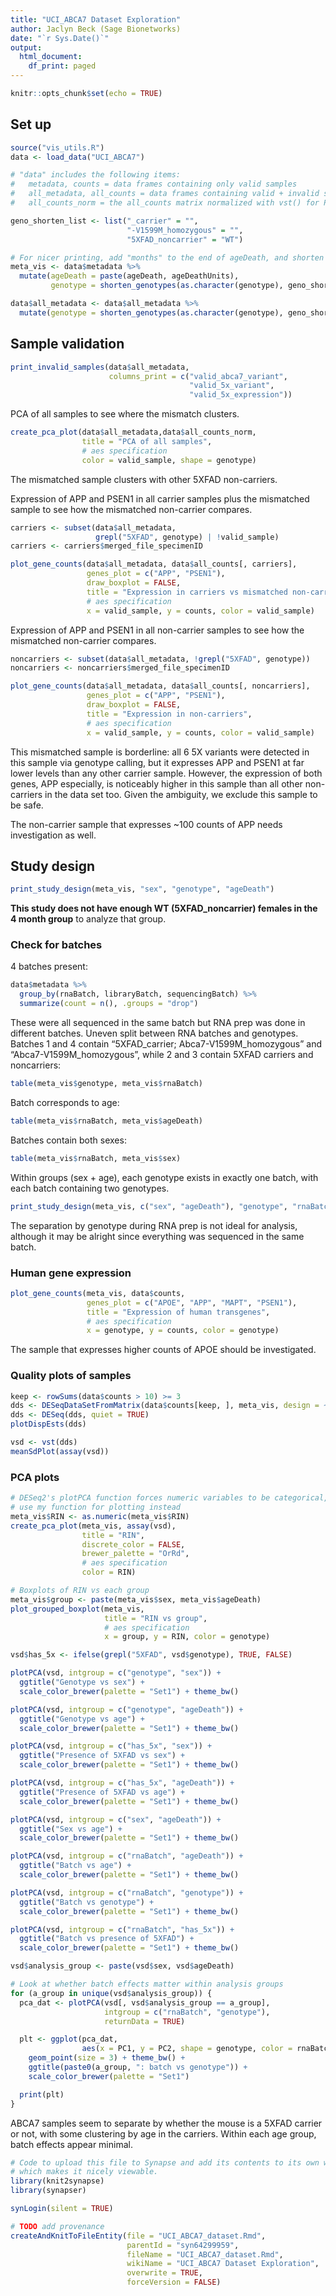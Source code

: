 ```yaml
---
title: "UCI_ABCA7 Dataset Exploration"
author: Jaclyn Beck (Sage Bionetworks)
date: "`r Sys.Date()`"
output:
  html_document:
    df_print: paged
---
```


```r
knitr::opts_chunk$set(echo = TRUE)
```

## Set up

```r
source("vis_utils.R")
data <- load_data("UCI_ABCA7")

# "data" includes the following items:
#   metadata, counts = data frames containing only valid samples
#   all_metadata, all_counts = data frames containing valid + invalid samples
#   all_counts_norm = the all_counts matrix normalized with vst() for PCA plotting

geno_shorten_list <- list("_carrier" = "",
                          "-V1599M_homozygous" = "",
                          "5XFAD_noncarrier" = "WT")

# For nicer printing, add "months" to the end of ageDeath, and shorten genotype names
meta_vis <- data$metadata %>%
  mutate(ageDeath = paste(ageDeath, ageDeathUnits),
         genotype = shorten_genotypes(as.character(genotype), geno_shorten_list))

data$all_metadata <- data$all_metadata %>%
  mutate(genotype = shorten_genotypes(as.character(genotype), geno_shorten_list))
```

## Sample validation

```r
print_invalid_samples(data$all_metadata,
                      columns_print = c("valid_abca7_variant",
                                        "valid_5x_variant",
                                        "valid_5x_expression"))
```

PCA of all samples to see where the mismatch clusters.

```r
create_pca_plot(data$all_metadata,data$all_counts_norm,
                title = "PCA of all samples",
                # aes specification
                color = valid_sample, shape = genotype)
```

The mismatched sample clusters with other 5XFAD non-carriers.

Expression of APP and PSEN1 in all carrier samples plus the mismatched sample to see how the mismatched non-carrier compares.

```r
carriers <- subset(data$all_metadata,
                   grepl("5XFAD", genotype) | !valid_sample)
carriers <- carriers$merged_file_specimenID

plot_gene_counts(data$all_metadata, data$all_counts[, carriers],
                 genes_plot = c("APP", "PSEN1"),
                 draw_boxplot = FALSE,
                 title = "Expression in carriers vs mismatched non-carrier",
                 # aes specification
                 x = valid_sample, y = counts, color = valid_sample)
```

Expression of APP and PSEN1 in all non-carrier samples to see how the mismatched non-carrier compares.

```r
noncarriers <- subset(data$all_metadata, !grepl("5XFAD", genotype))
noncarriers <- noncarriers$merged_file_specimenID

plot_gene_counts(data$all_metadata, data$all_counts[, noncarriers],
                 genes_plot = c("APP", "PSEN1"),
                 draw_boxplot = FALSE,
                 title = "Expression in non-carriers",
                 # aes specification
                 x = valid_sample, y = counts, color = valid_sample)
```

This mismatched sample is borderline: all 6 5X variants were detected in this sample via genotype calling, but it expresses APP and PSEN1 at far lower levels than any other carrier sample. However, the expression of both genes, APP especially, is noticeably higher in this sample than all other non-carriers in the data set too. Given the ambiguity, we exclude this sample to be safe.

The non-carrier sample that expresses ~100 counts of APP needs investigation as well.

## Study design

```r
print_study_design(meta_vis, "sex", "genotype", "ageDeath")
```

**This study does not have enough WT (5XFAD_noncarrier) females in the 4 month group** to analyze that group.

### Check for batches

4 batches present:

```r
data$metadata %>%
  group_by(rnaBatch, libraryBatch, sequencingBatch) %>%
  summarize(count = n(), .groups = "drop")
```

These were all sequenced in the same batch but RNA prep was done in different batches. Uneven split between RNA batches and genotypes. Batches 1 and 4 contain "5XFAD_carrier; Abca7-V1599M_homozygous" and "Abca7-V1599M_homozygous", while 2 and 3 contain 5XFAD carriers and noncarriers:

```r
table(meta_vis$genotype, meta_vis$rnaBatch)
```

Batch corresponds to age:

```r
table(meta_vis$rnaBatch, meta_vis$ageDeath)
```

Batches contain both sexes: 

```r
table(meta_vis$rnaBatch, meta_vis$sex)
```

Within groups (sex + age), each genotype exists in exactly one batch, with each batch containing two genotypes. 

```r
print_study_design(meta_vis, c("sex", "ageDeath"), "genotype", "rnaBatch")
```

The separation by genotype during RNA prep is not ideal for analysis, although it may be alright since everything was sequenced in the same batch.

### Human gene expression

```r
plot_gene_counts(meta_vis, data$counts,
                 genes_plot = c("APOE", "APP", "MAPT", "PSEN1"),
                 title = "Expression of human transgenes",
                 # aes specification
                 x = genotype, y = counts, color = genotype)
```

The sample that expresses higher counts of APOE should be investigated.

### Quality plots of samples

```r
keep <- rowSums(data$counts > 10) >= 3
dds <- DESeqDataSetFromMatrix(data$counts[keep, ], meta_vis, design = ~ 1)
dds <- DESeq(dds, quiet = TRUE)
plotDispEsts(dds)
```

```r
vsd <- vst(dds)
meanSdPlot(assay(vsd))
```

### PCA plots

```r
# DESeq2's plotPCA function forces numeric variables to be categorical, so we
# use my function for plotting instead
meta_vis$RIN <- as.numeric(meta_vis$RIN)
create_pca_plot(meta_vis, assay(vsd),
                title = "RIN",
                discrete_color = FALSE,
                brewer_palette = "OrRd",
                # aes specification
                color = RIN)

# Boxplots of RIN vs each group
meta_vis$group <- paste(meta_vis$sex, meta_vis$ageDeath)
plot_grouped_boxplot(meta_vis,
                     title = "RIN vs group",
                     # aes specification
                     x = group, y = RIN, color = genotype)

vsd$has_5x <- ifelse(grepl("5XFAD", vsd$genotype), TRUE, FALSE)

plotPCA(vsd, intgroup = c("genotype", "sex")) +
  ggtitle("Genotype vs sex") +
  scale_color_brewer(palette = "Set1") + theme_bw()

plotPCA(vsd, intgroup = c("genotype", "ageDeath")) +
  ggtitle("Genotype vs age") +
  scale_color_brewer(palette = "Set1") + theme_bw()

plotPCA(vsd, intgroup = c("has_5x", "sex")) +
  ggtitle("Presence of 5XFAD vs sex") +
  scale_color_brewer(palette = "Set1") + theme_bw()

plotPCA(vsd, intgroup = c("has_5x", "ageDeath")) +
  ggtitle("Presence of 5XFAD vs age") +
  scale_color_brewer(palette = "Set1") + theme_bw()

plotPCA(vsd, intgroup = c("sex", "ageDeath")) +
  ggtitle("Sex vs age") +
  scale_color_brewer(palette = "Set1") + theme_bw()

plotPCA(vsd, intgroup = c("rnaBatch", "ageDeath")) +
  ggtitle("Batch vs age") +
  scale_color_brewer(palette = "Set1") + theme_bw()

plotPCA(vsd, intgroup = c("rnaBatch", "genotype")) +
  ggtitle("Batch vs genotype") +
  scale_color_brewer(palette = "Set1") + theme_bw()

plotPCA(vsd, intgroup = c("rnaBatch", "has_5x")) +
  ggtitle("Batch vs presence of 5XFAD") +
  scale_color_brewer(palette = "Set1") + theme_bw()

vsd$analysis_group <- paste(vsd$sex, vsd$ageDeath)

# Look at whether batch effects matter within analysis groups
for (a_group in unique(vsd$analysis_group)) {
  pca_dat <- plotPCA(vsd[, vsd$analysis_group == a_group],
                     intgroup = c("rnaBatch", "genotype"),
                     returnData = TRUE)

  plt <- ggplot(pca_dat,
                aes(x = PC1, y = PC2, shape = genotype, color = rnaBatch)) +
    geom_point(size = 3) + theme_bw() +
    ggtitle(paste0(a_group, ": batch vs genotype")) +
    scale_color_brewer(palette = "Set1")

  print(plt)
}
```

ABCA7 samples seem to separate by whether the mouse is a 5XFAD carrier or not, with some clustering by age in the carriers. Within each age group, batch effects appear minimal.

```r
# Code to upload this file to Synapse and add its contents to its own wiki page,
# which makes it nicely viewable.
library(knit2synapse)
library(synapser)

synLogin(silent = TRUE)

# TODO add provenance
createAndKnitToFileEntity(file = "UCI_ABCA7_dataset.Rmd",
                          parentId = "syn64299959",
                          fileName = "UCI_ABCA7_dataset.Rmd",
                          wikiName = "UCI_ABCA7 Dataset Exploration",
                          overwrite = TRUE,
                          forceVersion = FALSE)
```
